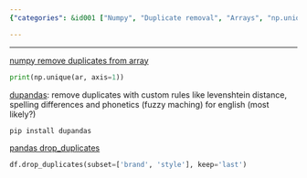 ```yaml
---
{"categories": &id001 ["Numpy", "Duplicate removal", "Arrays", "np.unique()", "Pandas", "Drop_duplicates", "Dupandas"], "category": "Numpy", "date": "2022-09-17 06:49:15", "description": "This article explains how to remove duplicates from numpy arrays using np.unique(). Additionally, it provides resources on dupandas for custom rules and the pandas drop_duplicates function.", "tags": *id001, "title": "numpy and pandas deduplication"}

---
```


------

[numpy remove duplicates from array](https://datascienceparichay.com/article/numpy-remove-duplicates-from-array/#:~:text=Use%20the%20np.unique%20%28%29%20function%20to%20remove%20duplicates,remove%20duplicate%20columns%20from%20a%202-D%20Numpy%20array.)
```python
print(np.unique(ar, axis=1))

```

[dupandas](https://pypi.org/project/dupandas/#:~:text=dupandas%20is%20a%20python%20package%20to%20perform%20data,Matchers%20that%20can%20handle%20spelling%20differences%20and%20phonetics.): remove duplicates with custom rules like levenshtein distance, spelling differences and phonetics (fuzzy maching) for english (most likely?)
```bash
pip install dupandas

```

[pandas drop_duplicates](https://pandas.pydata.org/pandas-docs/stable/reference/api/pandas.DataFrame.drop_duplicates.html)
```python
df.drop_duplicates(subset=['brand', 'style'], keep='last')

```

